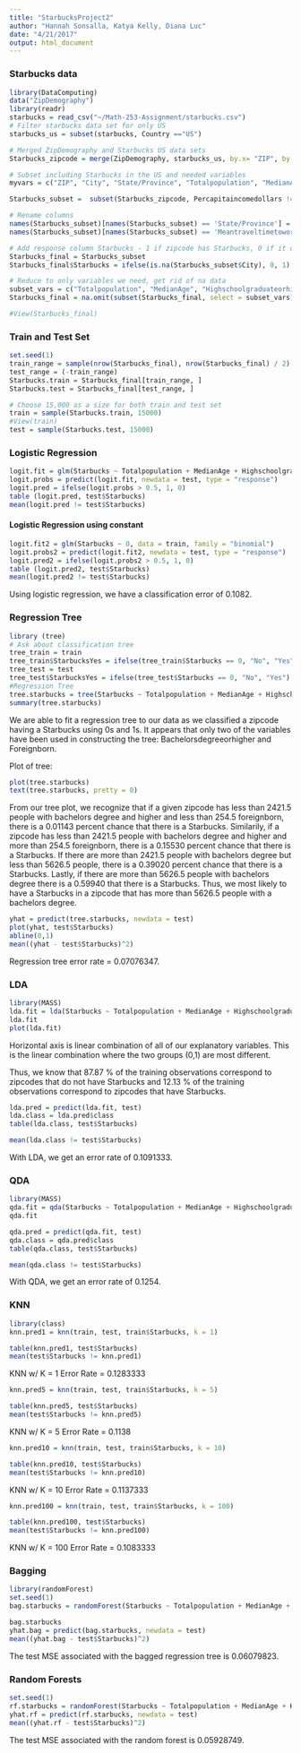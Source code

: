 ```yaml
---
title: "StarbucksProject2"
author: "Hannah Sonsalla, Katya Kelly, Diana Luc"
date: "4/21/2017"
output: html_document
---
```

### Starbucks data
```r
library(DataComputing)
data("ZipDemography")
library(readr)
starbucks = read_csv("~/Math-253-Assignment/starbucks.csv")
# Filter starbucks data set for only US
starbucks_us = subset(starbucks, Country =="US")

# Merged ZipDemography and Starbucks US data sets
Starbucks_zipcode = merge(ZipDemography, starbucks_us, by.x= "ZIP", by.y = "Postcode", all = TRUE)

# Subset including Starbucks in the US and needed variables
myvars = c("ZIP", "City", "State/Province", "Totalpopulation", "MedianAge", "Highschoolgraduateorhigher", "Bachelorsdegreeorhigher", "Foreignborn", "Meantraveltimetoworkinminutespopulation16yearsandolder", "Percapitaincomedollars")

Starbucks_subset =  subset(Starbucks_zipcode, Percapitaincomedollars != "NA", select=myvars)

# Rename columns
names(Starbucks_subset)[names(Starbucks_subset) == 'State/Province'] = 'State'
names(Starbucks_subset)[names(Starbucks_subset) == 'Meantraveltimetoworkinminutespopulation16yearsandolder'] = 'Worktraveltime'

# Add response column Starbucks - 1 if zipcode has Starbucks, 0 if it doesn't
Starbucks_final = Starbucks_subset
Starbucks_final$Starbucks = ifelse(is.na(Starbucks_subset$City), 0, 1)

# Reduce to only variables we need, get rid of na data
subset_vars = c("Totalpopulation", "MedianAge", "Highschoolgraduateorhigher", "Bachelorsdegreeorhigher", "Foreignborn", "Worktraveltime", "Percapitaincomedollars", "Starbucks")
Starbucks_final = na.omit(subset(Starbucks_final, select = subset_vars))

#View(Starbucks_final)
```

### Train and Test Set
```r
set.seed(1)
train_range = sample(nrow(Starbucks_final), nrow(Starbucks_final) / 2)
test_range = (-train_range)
Starbucks.train = Starbucks_final[train_range, ]
Starbucks.test = Starbucks_final[test_range, ]

# Choose 15,000 as a size for both train and test set
train = sample(Starbucks.train, 15000)
#View(train)
test = sample(Starbucks.test, 15000)
```


### Logistic Regression
```r
logit.fit = glm(Starbucks ~ Totalpopulation + MedianAge + Highschoolgraduateorhigher + Bachelorsdegreeorhigher + Foreignborn + Worktraveltime + Percapitaincomedollars, data = train, family = "binomial")
logit.probs = predict(logit.fit, newdata = test, type = "response")
logit.pred = ifelse(logit.probs > 0.5, 1, 0)
table (logit.pred, test$Starbucks)
mean(logit.pred != test$Starbucks)
```


#### Logistic Regression using constant
```r
logit.fit2 = glm(Starbucks ~ 0, data = train, family = "binomial")
logit.probs2 = predict(logit.fit2, newdata = test, type = "response")
logit.pred2 = ifelse(logit.probs2 > 0.5, 1, 0)
table (logit.pred2, test$Starbucks)
mean(logit.pred2 != test$Starbucks)
```

Using logistic regression, we have a classification error of 0.1082.

### Regression Tree
```r
library (tree)
# Ask about classification tree
tree_train = train
tree_train$StarbucksYes = ifelse(tree_train$Starbucks == 0, "No", "Yes")
tree_test = test
tree_test$StarbucksYes = ifelse(tree_test$Starbucks == 0, "No", "Yes")
#Regression Tree
tree.starbucks = tree(Starbucks ~ Totalpopulation + MedianAge + Highschoolgraduateorhigher + Bachelorsdegreeorhigher + Foreignborn + Worktraveltime + Percapitaincomedollars, data = train, method = "class")
summary(tree.starbucks)
```

We are able to fit a regression tree to our data as we classified a zipcode having a Starbucks using 0s and 1s.  It appears that only two of the variables have been used in constructing the tree: Bachelorsdegreeorhigher and Foreignborn.

Plot of tree:
```r
plot(tree.starbucks)
text(tree.starbucks, pretty = 0)
```

From our tree plot, we recognize that if a given zipcode has less than 2421.5 people with bachelors degree and higher and less than 254.5 foreignborn, there is a 0.01143 percent chance that there is a Starbucks.  Similarily, if a zipcode has less than 2421.5 people with bachelors degree and higher and more than 254.5 foreignborn, there is a 0.15530 percent chance that there is a Starbucks.  If there are more than 2421.5 people with bachelors degree but less than 5626.5 people, there is a 0.39020 percent chance that there is a Starbucks.  Lastly, if there are more than 5626.5 people with bachelors degree there is a 0.59940 that there is a Starbucks.  Thus, we most likely to have a Starbucks in a zipcode that has more than 5626.5 people with a bachelors degree. 

```r
yhat = predict(tree.starbucks, newdata = test)
plot(yhat, test$Starbucks)
abline(0,1)
mean((yhat - test$Starbucks)^2)
```

Regression tree error rate = 0.07076347.

### LDA

```r
library(MASS)
lda.fit = lda(Starbucks ~ Totalpopulation + MedianAge + Highschoolgraduateorhigher + Bachelorsdegreeorhigher + Foreignborn + Worktraveltime + Percapitaincomedollars, data = train)
lda.fit
plot(lda.fit)
```

Horizontal axis is linear combination of all of our explanatory variables. This is the linear combination where the two groups (0,1) are most different.

Thus, we know that 87.87 % of the training observations correspond to zipcodes that do not have Starbucks and 12.13 % of the training observations correspond to zipcodes that have Starbucks. 

```r
lda.pred = predict(lda.fit, test)
lda.class = lda.pred$class
table(lda.class, test$Starbucks)

mean(lda.class != test$Starbucks)
```

With LDA, we get an error rate of 0.1091333.

### QDA

```r
library(MASS)
qda.fit = qda(Starbucks ~ Totalpopulation + MedianAge + Highschoolgraduateorhigher + Bachelorsdegreeorhigher + Foreignborn + Worktraveltime + Percapitaincomedollars, data = train)
qda.fit
```

```r
qda.pred = predict(qda.fit, test)
qda.class = qda.pred$class
table(qda.class, test$Starbucks)

mean(qda.class != test$Starbucks)

```
With QDA, we get an error rate of 0.1254.

### KNN 
```r
library(class)
knn.pred1 = knn(train, test, train$Starbucks, k = 1)

table(knn.pred1, test$Starbucks)
mean(test$Starbucks != knn.pred1)
```

KNN w/ K = 1 Error Rate = 0.1283333

```r
knn.pred5 = knn(train, test, train$Starbucks, k = 5)

table(knn.pred5, test$Starbucks)
mean(test$Starbucks != knn.pred5)
```
KNN w/ K = 5 Error Rate =  0.1138

```r
knn.pred10 = knn(train, test, train$Starbucks, k = 10)

table(knn.pred10, test$Starbucks)
mean(test$Starbucks != knn.pred10)
```
KNN w/ K = 10 Error Rate =  0.1137333


```r
knn.pred100 = knn(train, test, train$Starbucks, k = 100)

table(knn.pred100, test$Starbucks)
mean(test$Starbucks != knn.pred100)
```
KNN w/ K = 100 Error Rate =  0.1083333

### Bagging
```r
library(randomForest)
set.seed(1)
bag.starbucks = randomForest(Starbucks ~ Totalpopulation + MedianAge + Highschoolgraduateorhigher + Bachelorsdegreeorhigher + Foreignborn + Worktraveltime + Percapitaincomedollars, data = train, mtry = 7)
```
```r
bag.starbucks
yhat.bag = predict(bag.starbucks, newdata = test)
mean((yhat.bag - test$Starbucks)^2)
```
The test MSE associated with the bagged regression tree is 0.06079823.


### Random Forests
```r
set.seed(1)
rf.starbucks = randomForest(Starbucks ~ Totalpopulation + MedianAge + Highschoolgraduateorhigher + Bachelorsdegreeorhigher + Foreignborn + Worktraveltime + Percapitaincomedollars, data = train, mtry = 2)
yhat.rf = predict(rf.starbucks, newdata = test)
mean((yhat.rf - test$Starbucks)^2)
```
The test MSE associated with the random forest is 0.05928749.




